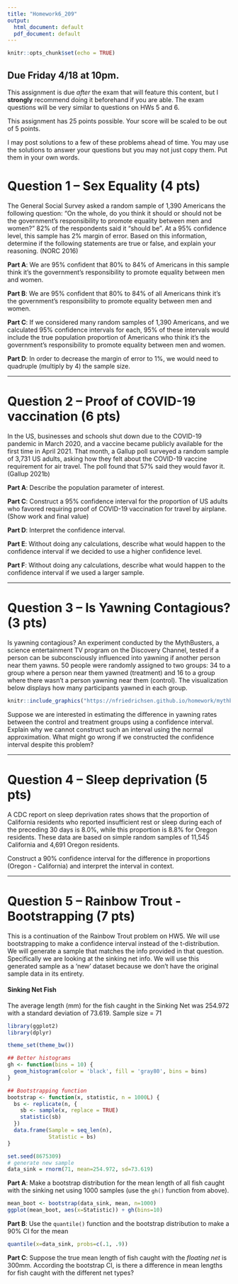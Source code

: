 ---
title: "Homework6_209"
output:
  html_document: default
  pdf_document: default
---

```{r setup, include=FALSE}
knitr::opts_chunk$set(echo = TRUE)
```

## Due Friday 4/18 at 10pm.

This assignment is due *after* the exam that will feature this content, but I **strongly** recommend doing it beforehand if you are able. The exam questions will be very similar to questions on HWs 5 and 6. 

This assignment has 25 points possible. Your score will be scaled to be out of 5 points. 

I may post solutions to a few of these problems ahead of time. You may use the solutions to answer your questions but you may not just copy them. Put them in your own words. 

# Question 1 -- Sex Equality (4 pts)

The General Social Survey asked a random sample of 1,390 Americans the following question: “On the whole, do you think it should or should not be the government’s responsibility to promote equality between men and women?” 82\% of the respondents said it “should be”. At a 95\% confidence level, this sample has 2\% margin of error. Based on this
information, determine if the following statements are true or false, and explain your reasoning. (NORC 2016)

**Part A**: We are 95% confident that 80\% to 84\% of Americans in this sample think it’s the government’s responsibility to promote equality between men and women.

**Part B**: We are 95% confident that 80\% to 84\% of all Americans think it’s the government’s responsibility to promote equality between men and women.

**Part C**: If we considered many random samples of 1,390 Americans, and we calculated 95\% confidence intervals for each, 95\% of these intervals would include the true population proportion of Americans who think it’s the government’s responsibility to promote equality between
men and women.

**Part D**: In order to decrease the margin of error to 1\%, we would need to quadruple (multiply by 4) the sample size.

---

# Question 2 -- Proof of COVID-19 vaccination (6 pts)

In the US, businesses and schools shut down due to the COVID-19 pandemic in March 2020, and a vaccine became publicly available for the first time in April 2021. That month, a Gallup poll surveyed a random sample of 3,731 US adults, asking how they felt about the COVID-19 vaccine requirement for air travel. The poll found that 57\% said they would favor it. (Gallup 2021b)

**Part A**: Describe the population parameter of interest.

**Part C**: Construct a 95% confidence interval for the proportion of US adults who favored requiring proof of COVID-19 vaccination for travel by airplane. (Show work and final value)

**Part D**: Interpret the confidence interval.

**Part E**: Without doing any calculations, describe what would happen to the confidence interval if we decided to use a higher confidence level.

**Part F**: Without doing any calculations, describe what would happen to the confidence interval if we used a larger sample.

---

# Question 3 -- Is Yawning Contagious? (3 pts)

Is yawning contagious? An experiment conducted by the MythBusters, a science entertainment TV program on the Discovery Channel, tested if a person can be subconsciously influenced into yawning if another person near them yawns. 50 people were randomly assigned to two groups: 34 to a group where a person near them yawned (treatment) and 16 to a group where there wasn’t a person yawning near them (control). The visualization below displays how many participants yawned in each group.


```{r, echo=F, include=F}
knitr::include_graphics("https://nfriedrichsen.github.io/homework/mythbusters-chart.jpg")
```

Suppose we are interested in estimating the difference in yawning rates between the control and treatment groups using a confidence interval. Explain why we cannot construct such an interval using the normal approximation. What might go wrong if we constructed the confidence interval despite this problem?

---

# Question 4 -- Sleep deprivation (5 pts)

A CDC report on sleep deprivation rates shows that the proportion of California residents who reported insufficient rest or sleep during each of the preceding 30 days is 8.0%, while this proportion is 8.8% for Oregon residents. These data are based on simple random samples of 11,545 California and 4,691 Oregon residents.

Construct a 90\% confidence interval for the difference in proportions (Oregon - California) and interpret the interval in context.

---

# Question 5 -- Rainbow Trout - Bootstrapping (7 pts)

This is a continuation of the Rainbow Trout problem on HW5. We will use bootstrapping to make a confidence interval instead of the t-distribution. We will generate a sample that matches the info provided in that question. Specifically we are looking at the sinking net info. We will use this generated sample as a 'new' dataset because we don't have the original sample data in its entirety.

#### Sinking Net Fish

The average length (mm) for the fish caught in the Sinking Net was 254.972 with a standard deviation of 73.619. Sample size = 71

```{r, message=F, warning=F}
library(ggplot2)
library(dplyr)

theme_set(theme_bw())

## Better histograms
gh <- function(bins = 10) {
  geom_histogram(color = 'black', fill = 'gray80', bins = bins)
}

## Bootstrapping function
bootstrap <- function(x, statistic, n = 1000L) {
  bs <- replicate(n, {
    sb <- sample(x, replace = TRUE)
    statistic(sb)
  })
  data.frame(Sample = seq_len(n), 
             Statistic = bs)
}

set.seed(8675309)
# generate new sample
data_sink = rnorm(71, mean=254.972, sd=73.619)
```

**Part A**: Make a bootstrap distribution for the mean length of all fish caught with the sinking net using 1000 samples (use the `gh()` function from above).

```{r, echo=F, include=F}
mean_boot <- bootstrap(data_sink, mean, n=1000)
ggplot(mean_boot, aes(x=Statistic)) + gh(bins=10)
```


**Part B**: Use the `quantile()` function and the bootstrap distribution to make a 90\% CI for the mean

```{r, echo=F, include=F}
quantile(x=data_sink, probs=c(.1, .9))
```

**Part C**: Suppose the true mean length of fish caught with the *floating net* is 300mm. According the bootstrap CI, is there a difference in mean lengths for fish caught with the different net types?
